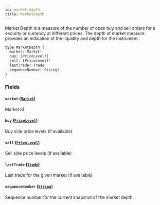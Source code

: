```yaml
---
id: market-depth
title: MarketDepth
---
```



Market Depth is a measure of the number of open buy and sell orders for a security or currency at different prices.
The depth of market measure provides an indication of the liquidity and depth for the instrument.

```graphql
type MarketDepth {
  market: Market!
  buy: [PriceLevel!]
  sell: [PriceLevel!]
  lastTrade: Trade
  sequenceNumber: String!
}
```


### Fields

#### `market` ([`Market`](/docs/mainnet/graphql/objects/market))

Market id


#### `buy` ([`PriceLevel`](/docs/mainnet/graphql/objects/price-level))

Buy side price levels (if available)


#### `sell` ([`PriceLevel`](/docs/mainnet/graphql/objects/price-level))

Sell side price levels (if available)


#### `lastTrade` ([`Trade`](/docs/mainnet/graphql/objects/trade))

Last trade for the given market (if available)


#### `sequenceNumber` ([`String`](/docs/mainnet/graphql/scalars/string))

Sequence number for the current snapshot of the market depth




